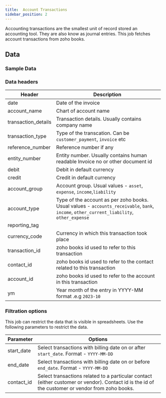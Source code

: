 ```yaml
---
title:  Account Transactions
sidebar_position: 2
---
```


Accounting transactions are the smallest unit of record stored an accounting tool. They are also know as journal entries. This job fetches account transactions from zoho books. 

<AddJob
  template="gsheet_zoho_books_db_get_account_transactions"
/>


## Data

### Sample Data

<Gsheet
  src="https://docs.google.com/spreadsheets/d/1-gX-uq5YrTW-6gQJYM-mNXitEOfJLTiQCvPtV8CR1Yc/edit#gid=787569954"
/>


### Data headers

| Header | Description |
|----|----|
| date | Date of the invoice |
| account_name | Chart of account name |
| transaction_details | Transaction details. Usually contains company name |
| transaction_type | Type of the transcation. Can be `customer_payment`, `invoice` etc |
| reference_number | Reference number if any |
| entity_number | Entity number. Usually contains human readable Invoice no or other document id |
| debit | Debit in default currency |
| credit | Credit in default currency |
| account_group | Account group. Usual values - `asset`, `expense`, `income`,`liability` |
| account_type | Type of the account as per zoho books. Usual values - `accounts_receivable`, `bank`, `income`, `other_current_liability`, `other_expense` |
| reporting_tag |  |
| currency_code | Currency in which this transaction took place |
| transaction_id | zoho books id used to refer to this transaction |
| contact_id | zoho books id used to refer to the contact related to this transaction |
| account_id | zoho books id used to refer to the account in this transaction |
| ym | Year month of the entry in YYYY-MM format .e.g `2023-10` |


### Filtration options

This job can restrict the data that is visible in spreadsheets. Use the following parameters to restrict the data.

| Parameter | Options |
|----|----|
| start_date | Select transactions with billing date on or after `start_date`. Format - `YYYY-MM-DD` |
| end_date | Select transactions with billing date on or before `end_date`. Format - `YYYY-MM-DD` |
| contact_id | Select transactions related to a particular contact (either customer or vendor). Contact id is the id of the customer or vendor from zoho books.  |

<!---
## Others

### Similar jobs

Similar sort of data can be achieved by using get accounting transaction job and filtering it by invoice type. 

### Reports that use this job

Here are some of the report templates that use this job: 
-->